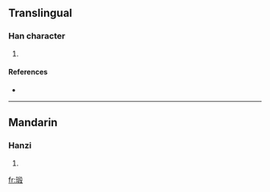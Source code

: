 ==Translingual==

===Han character===
{{Han char|rn=96|rad=玉|as=09|sn=13|four=|canj=一土竹十水 (MGHJE)}}

# {{defn|Han|sort=玉09}}

====References====
* {{Han ref|kx=0737.190|dkj=21121|dj=1148.190|hdz=21127.020|uh=7456|ud=29782}}

----

==Mandarin==

===Hanzi===
{{cmn-hanzi|pin=[[duàn]] ([[duan4]])|wg=tuan<sup>4</sup>}}

# {{defn|Mandarin}}

[[fr:瑖]]